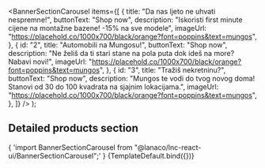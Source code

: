 
<Meta
  title="Landing sections/Banner Section Carousel"
  component={BannerSectionCarousel}
/>

  <BannerSectionCarousel
    items={[
      {
        title: "Da nas ljeto ne uhvati nespremne!",
        buttonText: "Shop now",
        description:
          "Iskoristi first minute cijene na montažne bazene! -15% na sve modele",
        imageUrl:
          "https://placehold.co/1000x700/black/orange?font=poppins&text=mungos",
      },
      {
        id: "2",
        title: "Automobili na Mungosu!",
        buttonText: "Shop now",
        description:
          "Ne želiš da ti stari stane na pola puta dok ideš na more? Nabavi novi!",
        imageUrl:
          "https://placehold.co/1000x700/black/orange?font=poppins&text=mungos",
      },
      {
        id: "3",
        title: "Tražiš nekretninu?",
        buttonText: "Shop now",
        description:
          "Mungos te vodi do tvog novog doma! Stanovi od 30 do 100 kvadrata na sjajnim lokacijama.",
        imageUrl:
          "https://placehold.co/1000x700/black/orange?font=poppins&text=mungos",
      },
    ]}
  />
);

## Detailed products section

<SyntaxHighlighter language="jsx" style={nord}>
  {
    'import BannerSectionCarousel from "@lanaco/lnc-react-ui/BannerSectionCarousel";'
  }
</SyntaxHighlighter>

<Canvas>
  <Story name="Default" args={{}}>
    {TemplateDefault.bind({})}
  </Story>
</Canvas>
